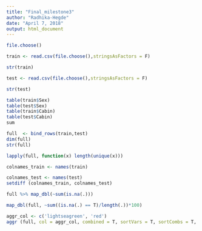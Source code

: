 ```yaml
---
title: "Final_milestone3"
author: "Radhika-Hegde"
date: "April 7, 2018"
output: html_document
---
```

```r

file.choose()

```

```r
train <- read.csv(file.choose(),stringsAsFactors = F)
```

```r
str(train)
```

```r
test <- read.csv(file.choose(),stringsAsFactors = F)
```

```r
str(test)
```

```r
table(train$Sex)
table(test$Sex)
table(train$Cabin)
table(test$Cabin)
sum
```

```r
full  <- bind_rows(train,test)
dim(full)
str(full)
```

```r
lapply(full, function(x) length(unique(x))) 
```

```r
colnames_train <- names(train)

colnames_test <- names(test)
setdiff (colnames_train, colnames_test)
```

```r
full %>% map_dbl(~sum(is.na(.)))
```

```r
map_dbl(full, ~sum((is.na(.) == T)/length(.))*100)
```
```r
aggr_col <- c('lightseagreen', 'red')
aggr (full, col = aggr_col, combined = T, sortVars = T, sortCombs = T, cex.axis = .8)
```

